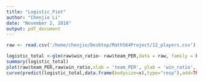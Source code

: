 ```yaml
---
title: "Logistic_Piot"
author: "Chenjie Li"
date: "November 2, 2018"
output: pdf_document
---
```


```r
raw <- read.csv('/home/chenjie/Desktop/Math564Project/12_players.csv')
```

```r
logistic_total <-glm(raw$win_ratio~ raw$team_PER,data = raw, family = binomial)
summary(logistic_total)
plot(raw$team_PER,raw$win_ratio,xlab = 'team_PER', ylab = 'win_ratio', main = '2014 - 2017 Win_Ratio against team_PER - 12 Players') + 
curve(predict(logistic_total,data.frame(bodysize=x),type="resp"),add=TRUE)+text(win_ratio~ team_PER, labels=raw$team,data=raw, cex=0.3,pos = 4)
```